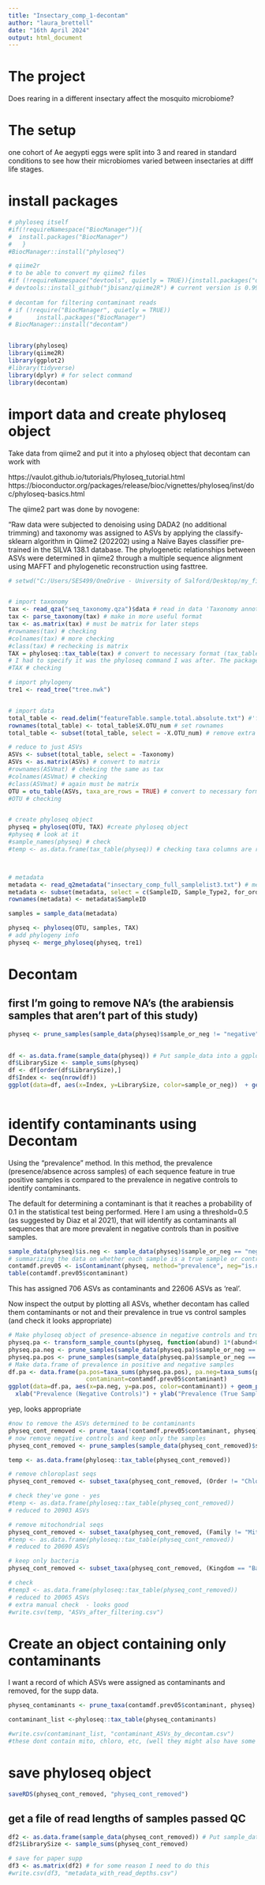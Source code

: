 ---
title: "Insectary_comp_1-decontam"
author: "laura_brettell"
date: "16th April 2024"
output: html_document
---

# The project

Does rearing in a different insectary affect the mosquito microbiome?

# The setup

one cohort of Ae aegypti eggs were split into 3 and reared in standard conditions to see how their microbiomes varied between insectaries at difff life stages.

# install packages

```{r}
# phyloseq itself
#if(!requireNamespace("BiocManager")){
#  install.packages("BiocManager")
#   }
#BiocManager::install("phyloseq")

# qiime2r
# to be able to convert my qiime2 files
#if (!requireNamespace("devtools", quietly = TRUE)){install.packages("devtools")}
# devtools::install_github("jbisanz/qiime2R") # current version is 0.99.20
 
# decontam for filtering contaminant reads
# if (!require("BiocManager", quietly = TRUE))
#       install.packages("BiocManager")
# BiocManager::install("decontam")


library(phyloseq)
library(qiime2R)
library(ggplot2)
#library(tidyverse)
library(dplyr) # for select command
library(decontam)

```
# import data and create phyloseq object

Take data from qiime2 and put it into a phyloseq object that decontam can work with

https://vaulot.github.io/tutorials/Phyloseq_tutorial.html
https://bioconductor.org/packages/release/bioc/vignettes/phyloseq/inst/doc/phyloseq-basics.html


The qiime2 part was done by novogene:

"Raw data were subjected to denoising using DADA2 (no additional trimming) and taxonomy was assigned to ASVs by applying the classify-sklearn algorithm in Qiime2 (202202) using a Naïve Bayes classifier pre-trained in the SILVA 138.1 database. The phylogenetic relationships between ASVs were determined in qiime2 through a multiple sequence alignment using MAFFT and phylogenetic reconstruction using fasttree.

```{r}
# setwd("C:/Users/SES499/OneDrive - University of Salford/Desktop/my_files/PROJECTS/Insectary_Comp/data/Analysis_Dec2023/")


# import taxonomy 
tax <- read_qza("seq_taxonomy.qza")$data # read in data 'Taxonomy annotation results (qza format)'
tax <- parse_taxonomy(tax) # make in more useful format
tax <- as.matrix(tax) # must be matrix for later steps
#rownames(tax) # checking
#colnames(tax) # more checking
#class(tax) # rechecking is matrix
TAX = phyloseq::tax_table(tax) # convert to necessary format (tax_table) to make phyloseq object
# I had to specify it was the phyloseq command I was after. The package MicrobiotaProcess has the command but with a differetn function
#TAX # checking

# import phylogeny
tre1 <- read_tree("tree.nwk")


# import data
total_table <- read.delim("featureTable.sample.total.absolute.txt") #'feature table of absolute abundances'
rownames(total_table) <- total_table$X.OTU_num # set rownames
total_table <- subset(total_table, select = -X.OTU_num) # remove extra col

# reduce to just ASVs
ASVs <- subset(total_table, select = -Taxonomy)
ASVs <- as.matrix(ASVs) # convert to matrix
#rownames(ASVmat) # chekcing the same as tax
#colnames(ASVmat) # checking
#class(ASVmat) # again must be matrix
OTU = otu_table(ASVs, taxa_are_rows = TRUE) # convert to necessary format (matrix) to make phyloseq object
#OTU # checking


# create phyloseq object
physeq = phyloseq(OTU, TAX) #create phyloseq object
#physeq # look at it
#sample_names(physeq) # check
#temp <- as.data.frame(tax_table(physeq)) # checking taxa columns are right



# metadata
metadata <- read_q2metadata("insectary_comp_full_samplelist3.txt") # metadata
metadata <- subset(metadata, select = c(SampleID, Sample_Type2, for_ordering, Building, Tray_Cage, Replicate, group_for_novogene, sample_or_neg)) # reduce to useful bits
rownames(metadata) <- metadata$SampleID

samples = sample_data(metadata)

physeq <- phyloseq(OTU, samples, TAX)
# add phylogeny info
physeq <- merge_phyloseq(physeq, tre1)

```

# Decontam

## first I'm going to remove NA's (the arabiensis samples that aren't part of this study)

```{r}
physeq <- prune_samples(sample_data(physeq)$sample_or_neg != "negative", physeq)
       
```

```{r}
df <- as.data.frame(sample_data(physeq)) # Put sample_data into a ggplot-friendly data.frame
df$LibrarySize <- sample_sums(physeq)
df <- df[order(df$LibrarySize),]
df$Index <- seq(nrow(df))
ggplot(data=df, aes(x=Index, y=LibrarySize, color=sample_or_neg))  + geom_point(alpha=0.7, size=1)
       
```


# identify contaminants using Decontam

Using the “prevalence” method. In this method, the prevalence (presence/absence across samples) of each sequence feature in true positive samples is compared to the prevalence in negative controls to identify contaminants.

The default for determining a contaminant is that it reaches a probability of 0.1 in the statistical test being performed. Here I am using a threshold=0.5 (as suggested by Diaz et al 2021), that will identify as contaminants all sequences that are more prevalent in negative controls than in positive samples. 


```{r}
sample_data(physeq)$is.neg <- sample_data(physeq)$sample_or_neg == "neg"
# summarizing the data on whether each sample is a true sample or control as a logical variable, with TRUE for control samples, as that is the form required by isContaminant.
contamdf.prev05 <- isContaminant(physeq, method="prevalence", neg="is.neg", threshold = 0.5)
table(contamdf.prev05$contaminant)
```

This has assigned 706 ASVs as contaminants and 22606 ASVs as 'real'.

Now inspect the output by plotting all ASVs, whether decontam has called them contaminants or not and their prevalence in true vs control samples (and check it looks appropriate)

```{r}
# Make phyloseq object of presence-absence in negative controls and true samples
physeq.pa <- transform_sample_counts(physeq, function(abund) 1*(abund>0))
physeq.pa.neg <- prune_samples(sample_data(physeq.pa)$sample_or_neg == "neg", physeq.pa)
physeq.pa.pos <- prune_samples(sample_data(physeq.pa)$sample_or_neg == "sample", physeq.pa)
# Make data.frame of prevalence in positive and negative samples
df.pa <- data.frame(pa.pos=taxa_sums(physeq.pa.pos), pa.neg=taxa_sums(physeq.pa.neg),
                      contaminant=contamdf.prev05$contaminant)
ggplot(data=df.pa, aes(x=pa.neg, y=pa.pos, color=contaminant)) + geom_point() +
  xlab("Prevalence (Negative Controls)") + ylab("Prevalence (True Samples)")

```

yep, looks appropriate

```{r}

#now to remove the ASVs determined to be contaminants
physeq_cont_removed <- prune_taxa(!contamdf.prev05$contaminant, physeq)
# now remove negative controls and keep only the samples
physeq_cont_removed <- prune_samples(sample_data(physeq_cont_removed)$sample_or_neg == "sample", physeq_cont_removed)

temp <- as.data.frame(phyloseq::tax_table(physeq_cont_removed))

# remove chloroplast seqs
physeq_cont_removed <- subset_taxa(physeq_cont_removed, (Order != "Chloroplast") | is.na(Class))

# check they've gone - yes
#temp <- as.data.frame(phyloseq::tax_table(physeq_cont_removed))
# reduced to 20903 ASVs

# remove mitochondrial seqs
physeq_cont_removed <- subset_taxa(physeq_cont_removed, (Family != "Mitochondria") | is.na(Family))
#temp <- as.data.frame(phyloseq::tax_table(physeq_cont_removed))
# reduced to 20690 ASVs

# keep only bacteria
physeq_cont_removed <- subset_taxa(physeq_cont_removed, (Kingdom == "Bacteria"))

# check
#temp3 <- as.data.frame(phyloseq::tax_table(physeq_cont_removed))
# reduced to 20065 ASVs
# extra manual check  - looks good
#write.csv(temp, "ASVs_after_filtering.csv")

```


# Create an object containing only contaminants

I want a record of which ASVs were assigned as contaminants and removed, for the supp data.

```{r}
physeq_contaminants <- prune_taxa(contamdf.prev05$contaminant, physeq)

contaminant_list <-phyloseq::tax_table(physeq_contaminants)

#write.csv(contaminant_list, "contaminant_ASVs_by_decontam.csv")
#these dont contain mito, chloro, etc, (well they might also have some of these) just those identified by decontam.

```

# save phyloseq object

```{r}
saveRDS(physeq_cont_removed, "physeq_cont_removed")

```


## get a file of read lengths of samples passed QC



```{r}
df2 <- as.data.frame(sample_data(physeq_cont_removed)) # Put sample_data into a ggplot-friendly data.frame
df2$LibrarySize <- sample_sums(physeq_cont_removed)

# save for paper supp
df3 <- as.matrix(df2) # for some reason I need to do this
#write.csv(df3, "metadata_with_read_depths.csv")


    
```



